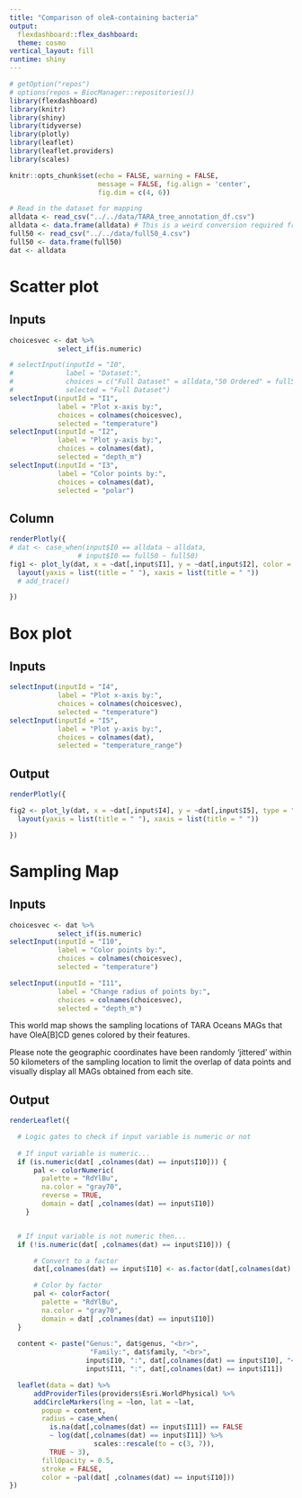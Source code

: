 ```yaml
---
title: "Comparison of oleA-containing bacteria"
output:
  flexdashboard::flex_dashboard:
  theme: cosmo
vertical_layout: fill
runtime: shiny
---
```

  
```r
# getOption("repos")
# options(repos = BiocManager::repositories())
library(flexdashboard)
library(knitr)
library(shiny)
library(tidyverse)
library(plotly)
library(leaflet)
library(leaflet.providers)
library(scales)

knitr::opts_chunk$set(echo = FALSE, warning = FALSE,
                      message = FALSE, fig.align = 'center',
                      fig.dim = c(4, 6))
```


```r
# Read in the dataset for mapping
alldata <- read_csv("../../data/TARA_tree_annotation_df.csv")
alldata <- data.frame(alldata) # This is a weird conversion required from a tibble to a data frame
full50 <- read_csv("../../data/full50_4.csv")
full50 <- data.frame(full50)
dat <- alldata

```

Scatter plot {data-icon="fa-hashtag"}
=====================================
Inputs {.sidebar data-width=350}
----------------------------------------------------------------------

```r
choicesvec <- dat %>% 
            select_if(is.numeric)

# selectInput(inputId = "I0",
#             label = "Dataset:",
#             choices = c("Full Dataset" = alldata,"50 Ordered" = full50),
#             selected = "Full Dataset")
selectInput(inputId = "I1", 
            label = "Plot x-axis by:", 
            choices = colnames(choicesvec),
            selected = "temperature")
selectInput(inputId = "I2", 
            label = "Plot y-axis by:", 
            choices = colnames(dat),
            selected = "depth_m")
selectInput(inputId = "I3", 
            label = "Color points by:", 
            choices = colnames(dat),
            selected = "polar")
```

Column {.tabset}
----------------------------------------------------------------------
```r

renderPlotly({
# dat <- case_when(input$I0 == alldata ~ alldata,
                 # input$I0 == full50 ~ full50)
fig1 <- plot_ly(dat, x = ~dat[,input$I1], y = ~dat[,input$I2], color = ~dat[,input$I3], type = "scatter") %>%
  layout(yaxis = list(title = " "), xaxis = list(title = " "))
  # add_trace()

})
```

Box plot {data-icon="fa-star"}
===============================================
Inputs {.sidebar data-width=350}
-------------------------------------------------------------------------------------
```r
selectInput(inputId = "I4", 
            label = "Plot x-axis by:", 
            choices = colnames(choicesvec),
            selected = "temperature")
selectInput(inputId = "I5", 
            label = "Plot y-axis by:", 
            choices = colnames(dat),
            selected = "temperature_range")

```

Output
-----------------------------------------------------------------------------------

```r

renderPlotly({

fig2 <- plot_ly(dat, x = ~dat[,input$I4], y = ~dat[,input$I5], type = "box") %>%
  layout(yaxis = list(title = " "), xaxis = list(title = " "))

})
```

Sampling Map {data-icon="fa-heart"}
=====================================
Inputs {.sidebar data-width=350}
----------------------------------------------------------------------

```r
choicesvec <- dat %>% 
            select_if(is.numeric)
selectInput(inputId = "I10", 
            label = "Color points by:", 
            choices = colnames(choicesvec),
            selected = "temperature")

selectInput(inputId = "I11", 
            label = "Change radius of points by:", 
            choices = colnames(choicesvec),
            selected = "depth_m")
```

This world map shows the sampling locations of TARA Oceans MAGs that have OleA[B]CD genes colored by their features.

Please note the geographic coordinates have been randomly 'jittered' within 50 kilometers of the sampling location to limit the overlap of data points and  visually display all MAGs obtained from each site.

Output
----------------------------------------------------------------------
```r

renderLeaflet({

  # Logic gates to check if input variable is numeric or not  
    
  # If input variable is numeric...
  if (is.numeric(dat[ ,colnames(dat) == input$I10])) {
      pal <- colorNumeric(
        palette = "RdYlBu",
        na.color = "gray70",
        reverse = TRUE,
        domain = dat[ ,colnames(dat) == input$I10])
    }


  # If input variable is not numeric then...
  if (!is.numeric(dat[ ,colnames(dat) == input$I10])) {

      # Convert to a factor
      dat[,colnames(dat) == input$I10] <- as.factor(dat[,colnames(dat) == input$I10])

      # Color by factor
      pal <- colorFactor(
        palette = "RdYlBu",
        na.color = "gray70",
        domain = dat[ ,colnames(dat) == input$I10])
  }
    
  content <- paste("Genus:", dat$genus, "<br>",
                    "Family:", dat$family, "<br>",
                   input$I10, ":", dat[,colnames(dat) == input$I10], "<br>",
                   input$I11, ":", dat[,colnames(dat) == input$I11])

  leaflet(data = dat) %>%
      addProviderTiles(providers$Esri.WorldPhysical) %>%
      addCircleMarkers(lng = ~lon, lat = ~lat,
        popup = content,
        radius = case_when(
          is.na(dat[,colnames(dat) == input$I11]) == FALSE
          ~ log(dat[,colnames(dat) == input$I11]) %>% 
                     scales::rescale(to = c(3, 7)),
          TRUE ~ 3),      
        fillOpacity = 0.5, 
        stroke = FALSE,
        color = ~pal(dat[ ,colnames(dat) == input$I10]))
})
```
